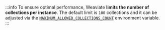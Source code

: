 :::info
To ensure optimal performance, Weaviate **limits the number of collections per instance**. The default limit is `100` collections and it can be adjusted via the [`MAXIMUM_ALLOWED_COLLECTIONS_COUNT`](/docs/weaviate/config-refs/env-vars) environment variable. 
:::